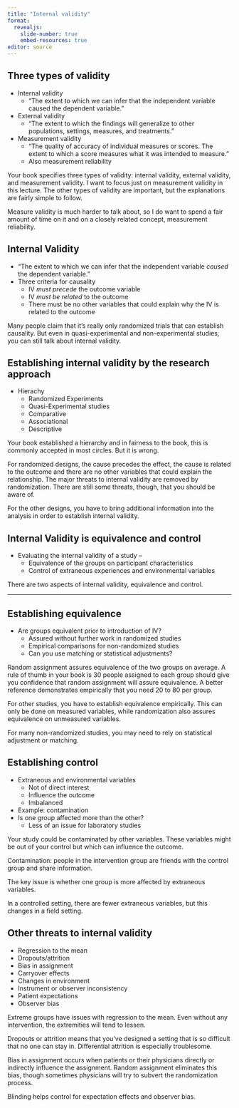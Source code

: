 ```yaml
---
title: "Internal validity"
format: 
  revealjs:
    slide-number: true
    embed-resources: true
editor: source
---
```


## Three types of validity

-   Internal validity
    -   "The extent to which we can infer that the independent variable caused the dependent variable."
-   External validity
    -   "The extent to which the findings will generalize to other populations, settings, measures, and treatments."
-   Measurement validity
    -   "The quality of accuracy of individual measures or scores. The extent to which a score measures what it was intended to measure."  
    -   Also measurement reliability

::: notes

Your book specifies three types of validity: internal validity, external validity, and measurement validity. I want to focus just on measurement validity in this lecture. The other types of validity are important, but the explanations are fairly simple to follow. 

Measure validity is much harder to talk about, so I do want to spend a fair amount of time on it and on a closely related concept, measurement reliability.

:::



## Internal Validity 

-   “The extent to which we can infer that the independent variable *caused* the dependent variable.”
-   Three criteria for causality
	+ IV *must precede* the outcome variable
	+ IV *must be related* to the outcome
	+ There must be no other variables that could explain why the IV is related to the outcome

::: notes

Many people claim that it's really only randomized trials that can establish causality. But even in quasi-experimental and non-experimental studies, you can still talk about internal validity.

:::

## Establishing internal validity by the research approach
-   Hierachy
	+ Randomized Experiments
	+ Quasi-Experimental studies
	+ Comparative
	+ Associational
	+ Descriptive

::: notes

Your book established a hierarchy and in fairness to the book, this is commonly accepted in most circles. But it is wrong. 

For randomized designs, the cause precedes the effect, the cause is related to the outcome and there are no other variables that could explain the relationship. The major threats to internal validity are removed by randomization. There are still some threats, though, that you should be aware of.

For the other designs, you have to bring additional information into the analysis in order to establish internal validity.

:::

## Internal Validity is equivalence and control 

-   Evaluating the internal validity of a study –
	+ Equivalence of the groups on participant characteristics
	+ Control of extraneous experiences and environmental variables

::: notes

There are two aspects of internal validity, equivalence and control.

:::

***
## Establishing equivalence

-   Are groups equivalent prior to introduction of IV?
    -   Assured without further work in randomized studies
    -   Empirical comparisons for non-randomized studies
    -   Can you use matching or statistical adjustments?
  
::: notes

Random assignment assures equivalence of the two groups on average. A rule of thumb in your book is 30 people assigned to each group should give you confidence that random assignment will assure equivalence. A better reference demonstrates empirically that you need 20 to 80 per group.

For other studies, you have to establish equivalence empirically. This can only be done on measured variables, while randomization also assures equivalence on unmeasured variables.

For many non-randomized studies, you may need to rely on statistical adjustment or matching.

:::

## Establishing control

-   Extraneous and environmental variables
    -   Not of direct interest
    -   Influence the outcome
    -   Imbalanced
-   Example: contamination
-   Is one group affected more than the other?
	+ Less of an issue for laboratory studies

::: notes

Your study could be contaminated by other variables. These variables might be out of your control but which can influence the outcome.

Contamination: people in the intervention group are friends with the control group and share information.

The key issue is whether one group is more affected by extraneous variables.

In a controlled setting, there are fewer extraneous variables, but this changes in a field setting.

:::

## Other threats to internal validity 

-   Regression to the mean
-   Dropouts/attrition
-   Bias in assignment
-   Carryover effects
-   Changes in environment
-   Instrument or observer inconsistency
-   Patient expectations
-   Observer bias

::: notes

Extreme groups have issues with regression to the mean. Even without any intervention, the extremities will tend to lessen.

Dropouts or attrition means that you've designed a setting that is so difficult that no one can stay in. Differential attrition is especially troublesome.

Bias in assignment occurs when patients or their physicians directly or indirectly influence the assignment. Random assignment eliminates this bias, though sometimes physicians will try to subvert the randomization process.

Blinding helps control for expectation effects and observer bias.

:::


